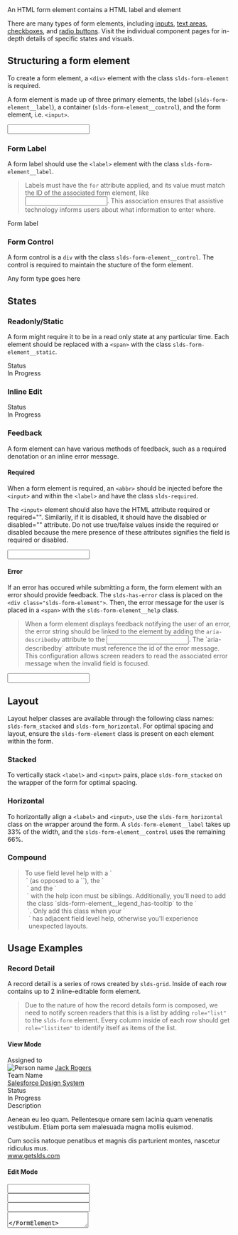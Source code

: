 
<div className="lead doc">
  An HTML form element contains a HTML label and element
</div>

There are many types of form elements, including [inputs](/components/input), [text areas](/components/textarea), [checkboxes](/components/checkbox), and [radio buttons](/components/radio-group). Visit the individual component pages for in-depth details of specific states and visuals.

## Structuring a form element

To create a form element, a `<div>` element with the class `slds-form-element` is required.

A form element is made up of three primary elements, the label (`slds-form-element__label`), a container (`slds-form-element__control`), and the form element, i.e. `<input>`.

<Example title="Form Element - Base">
  <CodeView>
    <FormElement labelContent="Form Label" inputId="form-element-01">
      <Input id="form-element-01" />
    </FormElement>
  </CodeView>
</Example>

### Form Label

A form label should use the `<label>` element with the class `slds-form-element__label`.

<Blockquote type="a11y" header="Accessibility requirement">
  Labels must have the <code className="doc">for</code> attribute applied, and its value must match the ID of the associated form element, like <code className="doc"><input id="unique-id-of-input"></code>. This association ensures that assistive technology informs users about what information to enter where.
</Blockquote>

<CodeBlock toggleCode={false}>
  <label className="slds-form-element__label" htmlFor="unique-id-of-input">Form label</label>
</CodeBlock>

### Form Control

A form control is a `div` with the class `slds-form-element__control`. The control is required to maintain the stucture of the form element.

<CodeBlock toggleCode={false}>
  <div className="slds-form-element__control">Any form type goes here</div>
</CodeBlock>

## States

### Readonly/Static

A form might require it to be in a read only state at any particular time. Each element should be replaced with a `<span>` with the class `slds-form-element__static`.

<Example title="Form Element - Readonly">
  <CodeView>
    <div className="slds-form-element">
      <span className="slds-form-element__label">Status</span>
      <div className="slds-form-element__control">
        <span className="slds-form-element__static">
          In Progress
        </span>
      </div>
    </div>
  </CodeView>
</Example>

### Inline Edit

<Example title="Form Element - Inline Edit">

  <CodeView>
    <div className="slds-form-element slds-form-element_edit slds-hint-parent">
      <span className="slds-form-element__label">Status</span>
      <div className="slds-form-element__control">
        <span className="slds-form-element__static">
          In Progress
        </span>
        <ButtonIcon
          iconClassName="slds-button__icon_hint"
          symbol="edit"
          assistiveText="Edit: Status"
          title="Edit: Status"
        />
      </div>
    </div>
  </CodeView>

</Example>

### Feedback

A form element can have various methods of feedback, such as a required denotation or an inline error message.

#### Required

When a form element is required, an `<abbr>` should be injected before the `<input>` and within the `<label>` and have the class `slds-required`.

The `<input>` element should also have the HTML attribute required or required="". Similarily, if it is disabled, it should have the disabled or disabled="" attribute. Do not use true/false values inside the required or disabled because the mere presence of these attributes signifies the field is required or disabled.

<Example title="Form Element - Required">

  <CodeView>
    <FormElement labelContent="Form Label" inputId="form-element-03" isRequired>
      <Input id="form-element-03" />
    </FormElement>
  </CodeView>

</Example>

#### Error

If an error has occured while submitting a form, the form element with an error should provide feedback. The `slds-has-error` class is placed on the `<div class="slds-form-element">`. Then, the error message for the user is placed in a `<span>` with the `slds-form-element__help` class.

<Blockquote type="a11y" header="Accessibility requirement">
  When a form element displays feedback notifying the user of an error, the error string should be linked to the element by adding the <code className="doc">aria-describedby</code> attribute to the <code className="doc"><input></code>. The `aria-describedby` attribute must reference the id of the error message. This configuration allows screen readers to read the associated error message when the invalid field is focused.
</Blockquote>

<Example title="Form Element - Error">

  <CodeView>
    <FormElement
      formElementClassName="slds-has-error"
      labelContent="Form Label"
      inputId="form-element-05"
      errorId="form-error-01"
      isRequired
      inlineMessage="This field is required"
    >
      <Input id="form-element-05" required aria-describedby="form-error-01" />
    </FormElement>
  </CodeView>

</Example>

## Layout

Layout helper classes are available through the following class names: `slds-form_stacked` and `slds-form_horizontal`. For optimal spacing and layout, ensure the `slds-form-element` class is present on each element within the form.

### Stacked

To vertically stack `<label>` and `<input>` pairs, place `slds-form_stacked` on the wrapper of the form for optimal spacing.

<Example title="Form Layout - Stacked">
  <CodeView>
    <Form className="slds-form_stacked"/>
  </CodeView>
</Example>

### Horizontal

To horizontally align a `<label>` and `<input>`, use the `slds-form_horizontal` class on the wrapper around the form. A `slds-form-element__label` takes up 33% of the width, and the `slds-form-element__control` uses the remaining 66%.

<Example title="Form Layout - Horizontal">
  <CodeView>
    <Form className="slds-form_horizontal"/>
  </CodeView>
</Example>

### Compound

<Blockquote type="note" header="Implementation Note">
  To use field level help with a `<legend>` (as opposed to a `<label>`), the `<legend>` and the `<div>` with the help icon must be siblings. Additionally, you'll need to add the class `slds-form-element__legend_has-tooltip` to the `<legend>`. Only add this class when your `<legend>` has adjacent field level help, otherwise you'll experience unexpected layouts.
</Blockquote>

<Example title="Form Layout - Compound">
  <CodeView>
    <CompoundForm/>
  </CodeView>
</Example>

## Usage Examples

### Record Detail

A record detail is a series of rows created by `slds-grid`. Inside of each row contains up to 2 inline-editable form element.

<Blockquote type="a11y" header="Accessibility Requirement">
  Due to the nature of how the record details form is composed, we need to notify screen readers that this is a list by adding <code className="doc">role="list"</code> to the <code className="doc">slds-form</code> element. Every column inside of each row should get <code className="doc">role="listitem"</code> to identify itself as items of the list.
</Blockquote>

#### View Mode

<Example title="Form Element - Record Detail - View Mode">

<CodeView>
  <div className="slds-form" role="list">
    <div className="slds-grid slds-gutters_small">
      <div className="slds-col slds-has-flexi-truncate" role="listitem">
        <div className="slds-form-element slds-form-element_edit slds-hint-parent">
          <span className="slds-form-element__label">Assigned to</span>
          <div className="slds-form-element__control">
            <span className="slds-form-element__static slds-border_bottom">
              <span className="slds-media slds-media_small">
                <span className="slds-media__figure">
                  <Avatar className="slds-avatar_x-small slds-avatar_circle">
                    <img
                    alt="Person name"
                    src="/assets/images/avatar1.jpg"
                    title="User avatar"
                    />
                  </Avatar>
                </span>
                <span className="slds-media__body">
                  <a href="javascript:void(0);">Jack Rogers</a>
                </span>
              </span>
            </span>
            <ButtonIcon
              iconClassName="slds-button__icon_hint"
              symbol="edit"
              assistiveText="Edit: Assigned to"
              title="Edit: Assigned to"
            />
        </div>
        </div>
      </div>
      <div className="slds-col slds-has-flexi-truncate" role="listitem">
        <div className="slds-form-element slds-form-element_edit slds-hint-parent">
          <span className="slds-form-element__label">Team Name</span>
          <div className="slds-form-element__control">
            <span className="slds-form-element__static slds-border_bottom">
              <a href="javascript:void(0);">Salesforce Design System</a>
            </span>
            <ButtonIcon
              iconClassName="slds-button__icon_hint"
              symbol="edit"
              assistiveText="Edit: Team Name"
              title="Edit: Team Name"
            />
          </div>
        </div>
      </div>
    </div>
    <div className="slds-grid slds-gutters_small">
      <div className="slds-col slds-has-flexi-truncate" role="listitem">
        <div className="slds-form-element slds-form-element_edit slds-hint-parent">
          <div className="slds-form-element__control">
            <span className="slds-form-element__static slds-border_bottom">
              <Checkbox
                className="slds-checkbox_stacked"
                label="Security Assessment Required?"
                disabled
              />
            </span>
            <ButtonIcon
              iconClassName="slds-button__icon_hint"
              symbol="edit"
              assistiveText="Edit: Security Assessment Required?"
              title="Edit: Security Assessment Required?"
            />
          </div>
        </div>
      </div>
      <div className="slds-col slds-has-flexi-truncate" role="listitem">
        <div className="slds-form-element slds-form-element_edit slds-hint-parent">
          <span className="slds-form-element__label">Status</span>
          <div className="slds-form-element__control">
            <span className="slds-form-element__static slds-border_bottom">
              In Progress
            </span>
            <ButtonIcon
              iconClassName="slds-button__icon_hint"
              symbol="edit"
              assistiveText="Edit: Status"
              title="Edit: Status"
            />
          </div>
        </div>
      </div>
    </div>
    <div className="slds-grid slds-gutters_small">
      <div className="slds-col slds-has-flexi-truncate" role="listitem">
        <div className="slds-form-element slds-form-element_edit slds-hint-parent">
          <span className="slds-form-element__label">Description</span>
          <div className="slds-form-element__control">
            <div className="slds-form-element__static slds-border_bottom slds-text-longform">
              <p>Aenean eu leo quam. Pellentesque ornare sem lacinia quam venenatis vestibulum. Etiam porta sem malesuada magna mollis euismod.</p>
              <p>
                Cum sociis natoque penatibus et magnis dis parturient montes, nascetur ridiculus mus.<br />
                <a href="javascript:void(0);">www.getslds.com</a>
              </p>
            </div>
            <ButtonIcon
              iconClassName="slds-button__icon_hint"
              symbol="edit"
              assistiveText="Edit: Description"
              title="Edit: Description"
            />
          </div>
        </div>
      </div>
    </div>
  </div>
</CodeView>

</Example>

#### Edit Mode

<Example title="Form Element - Record Detail - Edit Mode">

  <CodeView>
    <div className="slds-form" role="list">
      <div className="slds-grid slds-gutters_small">
        <div className="slds-col slds-has-flexi-truncate" role="listitem">
          <FormElement
            className="slds-form-element_edit slds-hint-parent"
            label="Assigned to"
            inputId="assigned-to"
          >
            <Input id="assigned-to" readOnly defaultValue="Jack Rogers" />
          </FormElement>
        </div>
        <div className="slds-col slds-has-flexi-truncate" role="listitem">
          <FormElement
            className="slds-form-element_edit slds-hint-parent"
            label="Team Name"
            inputId="team-name"
          >
            <Input id="team-name" defaultValue="Salesforce Design System" />
          </FormElement>
        </div>
      </div>
      <div className="slds-grid slds-gutters_small">
        <div className="slds-col slds-has-flexi-truncate" role="listitem">
          <div className="slds-form-element slds-form-element_edit slds-hint-parent">
            <div className="slds-form-element__control">
              <Checkbox
                className="slds-checkbox_stacked"
                label="Security Assessment Required?"
              />
            </div>
          </div>
        </div>
        <div className="slds-col slds-has-flexi-truncate" role="listitem">
          <FormElement
            className="slds-form-element_edit slds-hint-parent"
            label="Status"
            inputId="status"
          >
            <Input id="status" defaultValue="In Progress" />
          </FormElement>
        </div>
      </div>
      <div className="slds-grid slds-gutters_small">
        <div className="slds-col slds-has-flexi-truncate" role="listitem">
          <FormElement
            className="slds-form-element_edit slds-hint-parent"
            label="Description"
            inputId="description"
          >
            <Textarea className="slds-textarea" id="description" defaultValue="Aenean eu leo quam. Pellentesque ornare sem lacinia quam venenatis vestibulum. Etiam porta sem malesuada magna mollis euismod." />
          </FormElement>
        </div>
      </div>
    </div>
  </CodeView>

</Example>
